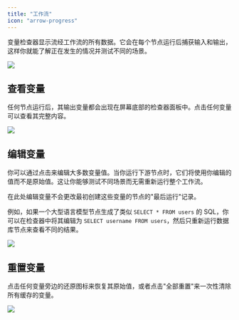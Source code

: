 ```yaml
---
title: "工作流"
icon: "arrow-progress"
---
```


变量检查器显示流经工作流的所有数据。它会在每个节点运行后捕获输入和输出，这样你就能了解正在发生的情况并测试不同的场景。

![](https://assets-docs.dify.ai/2025/06/38f26d7339f64abfdfb6955b1c34f4ae.png)

## 查看变量

任何节点运行后，其输出变量都会出现在屏幕底部的检查器面板中。点击任何变量可以查看其完整内容。

![](https://assets-docs.dify.ai/2025/06/94a4741c25204db5fd1281ec475093d9.png)

## 编辑变量

你可以通过点击来编辑大多数变量值。当你运行下游节点时，它们将使用你编辑的值而不是原始值。这让你能够测试不同场景而无需重新运行整个工作流。

<Info>
在此处编辑变量不会更改最初创建这些变量的节点的"最后运行"记录。
</Info>

例如，如果一个大型语言模型节点生成了类似 `SELECT * FROM users` 的 SQL，你可以在检查器中将其编辑为 `SELECT username FROM users`，然后只重新运行数据库节点来查看不同的结果。

![](https://assets-docs.dify.ai/2025/06/fb8c49fc0c8c63866f1a9379e8752d9e.png)

## 重置变量

点击任何变量旁边的还原图标来恢复其原始值，或者点击"全部重置"来一次性清除所有缓存的变量。

![](https://assets-docs.dify.ai/2025/06/b713290543a0feb95ecab65336e97483.png)